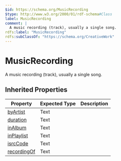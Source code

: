 ```yaml
---
$id: https://schema.org/MusicRecording
$type: http://www.w3.org/2000/01/rdf-schema#Class
label: MusicRecording
comment: |
  A music recording (track), usually a single song.
rdfs:label: "MusicRecording"
rdfs:subClassOf: "https://schema.org/CreativeWork"
---
```


# MusicRecording

A music recording (track), usually a single song.

## Inherited Properties

| Property | Expected Type | Description |
| --- | --- | --- |
| [byArtist](https://schema.org/byArtist) | Text |  |
| [duration](https://schema.org/duration) | Text |  |
| [inAlbum](https://schema.org/inAlbum) | Text |  |
| [inPlaylist](https://schema.org/inPlaylist) | Text |  |
| [isrcCode](https://schema.org/isrcCode) | Text |  |
| [recordingOf](https://schema.org/recordingOf) | Text |  |
